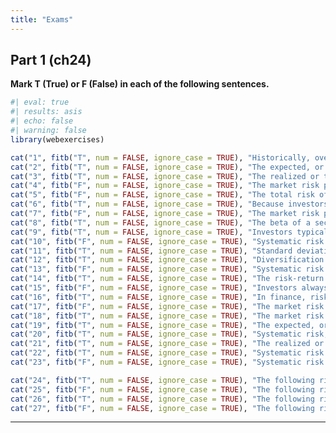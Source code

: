 ```yaml
---
title: "Exams"
---
```


## Part 1 (ch24)

**Mark T (True) or F (False) in each of the following sentences.**

::: {.webex-check .webex-box}

```r
#| eval: true
#| results: asis
#| echo: false
#| warning: false
library(webexercises)

cat("1", fitb("T", num = FALSE, ignore_case = TRUE), "Historically, over long horizons, investments in stocks is expected to outperform investments in bonds.", "\n\n")
cat("2", fitb("T", num = FALSE, ignore_case = TRUE), "The expected, or mean, return is the return we expect to earn on average.", "\n\n")
cat("3", fitb("T", num = FALSE, ignore_case = TRUE), "The realized or total return for an investment is the total return of the dividend yield and the capital gain rate.", "\n\n")
cat("4", fitb("F", num = FALSE, ignore_case = TRUE), "The market risk premium is the expected average return of the market portfolio.", "\n\n")
cat("5", fitb("F", num = FALSE, ignore_case = TRUE), "The total risk of a security represents only its systematic risk.", "\n\n")
cat("6", fitb("T", num = FALSE, ignore_case = TRUE), "Because investors can eliminate idiosyncratic risk, they do not require a risk premium for taking it on.", "\n\n")
cat("7", fitb("F", num = FALSE, ignore_case = TRUE), "The market risk premium is the expected average return of the market portfolio.", "\n\n")
cat("8", fitb("T", num = FALSE, ignore_case = TRUE), "The beta of a security is the sensitivity of the security’s return to the return of the overall market.", "\n\n")
cat("9", fitb("T", num = FALSE, ignore_case = TRUE), "Investors typically demand a higher return for investments with higher levels of risk.", "\n\n")
cat("10", fitb("F", num = FALSE, ignore_case = TRUE), "Systematic risk can be diversified away by holding a well-diversified portfolio of assets.", "\n\n")
cat("11", fitb("T", num = FALSE, ignore_case = TRUE), "Standard deviation is a measure of the total risk of an investment.", "\n\n")
cat("12", fitb("T", num = FALSE, ignore_case = TRUE), "Diversification involves spreading investment across different assets to reduce risk.", "\n\n")
cat("13", fitb("F", num = FALSE, ignore_case = TRUE), "Systematic risk is specific to individual assets and can be diversified away by holding a diversified portfolio.", "\n\n")
cat("14", fitb("T", num = FALSE, ignore_case = TRUE), "The risk-return tradeoff suggests that higher returns are associated with higher levels of risk.", "\n\n")
cat("15", fitb("F", num = FALSE, ignore_case = TRUE), "Investors always prefer investments with lower risk, even if it means sacrificing potential returns.", "\n\n")
cat("16", fitb("T", num = FALSE, ignore_case = TRUE), "In finance, risk refers to the uncertainty that an investment's actual return will differ from its expected return.", "\n\n")
cat("17", fitb("F", num = FALSE, ignore_case = TRUE), "The market risk premium is the expected average return of the market portfolio.", "\n\n")
cat("18", fitb("T", num = FALSE, ignore_case = TRUE), "The market risk premium represents the excess return that investors expect to earn from investing in the market over the risk-free rate.", "\n\n")
cat("19", fitb("T", num = FALSE, ignore_case = TRUE), "The expected, or mean, return is the return we expect to earn on average.", "\n\n")
cat("20", fitb("T", num = FALSE, ignore_case = TRUE), "Systematic risk, also known as market risk, is the risk that is inherent to the entire market or an entire market segment.", "\n\n")
cat("21", fitb("T", num = FALSE, ignore_case = TRUE), "The realized or total return for an investment is the total return of the dividend yield and the capital gain rate.", "\n\n")
cat("22", fitb("T", num = FALSE, ignore_case = TRUE), "Systematic risk cannot be eliminated through diversification because it affects the entire market.", "\n\n")
cat("23", fitb("F", num = FALSE, ignore_case = TRUE), "Systematic risk is specific to individual assets and can be diversified away by holding a diversified portfolio.", "\n\n")

cat("24", fitb("T", num = FALSE, ignore_case = TRUE), "The following risk is an example of firm-specific risk: The risk that the founder and CEO retires", "\n\n")
cat("25", fitb("F", num = FALSE, ignore_case = TRUE), "The following risk is an example of firm-specific risk: The risk that oil prices rise, increasing production costs", "\n\n")
cat("26", fitb("T", num = FALSE, ignore_case = TRUE), "The following risk is an example of firm-specific risk: The risk that a product design is faulty and the product must be recalled", "\n\n")
cat("27", fitb("F", num = FALSE, ignore_case = TRUE), "The following risk is an example of firm-specific risk: The risk that the economy slows, reducing demand for the firm’s products.", "\n\n")

```

:::


___

<script src="https://giscus.app/client.js"
        data-repo="henriquecastror/EF_permanent"
        data-repo-id="R_kgDOLMIejg"
        data-category="General"
        data-category-id="DIC_kwDOLMIejs4Cc1yS"
        data-mapping="number"
        data-term="3"
        data-reactions-enabled="1"
        data-emit-metadata="0"
        data-input-position="bottom"
        data-theme="light"
        data-lang="en"
        crossorigin="anonymous"
        async>
</script>


